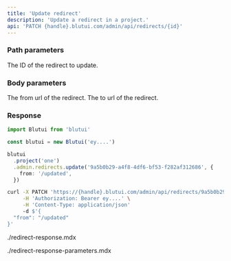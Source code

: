 ```yaml
---
title: 'Update redirect'
description: 'Update a redirect in a project.'
api: 'PATCH {handle}.blutui.com/admin/api/redirects/{id}'
---
```


### Path parameters

<Parameter name="id" type="string" required="true">
The ID of the redirect to update.
</Parameter>

### Body parameters

<Parameter name="from" type="string">
The from url of the redirect.
</Parameter>

<Parameter name="to" type="array">
The to url of the redirect.
</Parameter>

### Response

```ts tab="Node.js"
import Blutui from 'blutui'

const blutui = new Blutui('ey....')

blutui
  .project('one')
  .admin.redirects.update('9a5b0b29-a4f8-4df6-bf53-f282af312686', {
    from: '/updated',
  })
```

```bash tab="cURL"
curl -X PATCH 'https://{handle}.blutui.com/admin/api/redirects/9a5b0b29-a4f8-4df6-bf53-f282af312686' \
     -H 'Authorization: Bearer ey....' \
     -H 'Content-Type: application/json'
     -d $'{
  "from": "/updated"
}'
```

<include>./redirect-response.mdx</include>

<include>./redirect-response-parameters.mdx</include>
